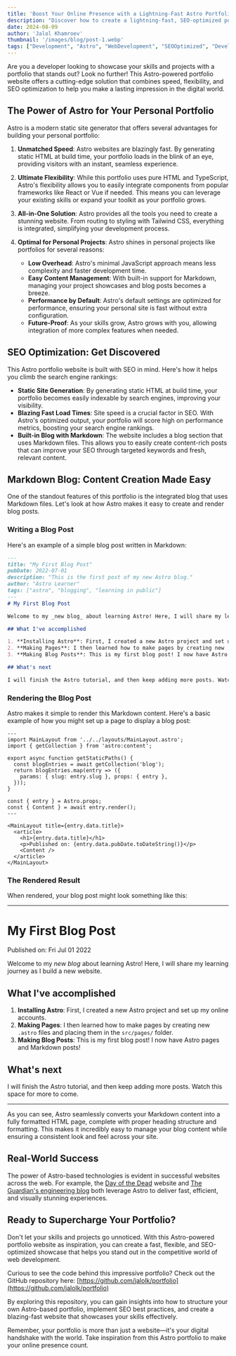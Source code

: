 ```yaml
---
title: 'Boost Your Online Presence with a Lightning-Fast Astro Portfolio Website'
description: "Discover how to create a lightning-fast, SEO-optimized portfolio website using Astro. Learn about Astro's benefits for developers, its powerful Markdown blog feature, and how it can boost your online presence. Includes real-world examples and GitHub repo link."
date: 2024-08-09
author: 'Jalol Khamroev'
thumbnail: '/images/blog/post-1.webp'
tags: ["Development", "Astro", "WebDevelopment", "SEOOptimized", "DeveloperPortfolio", "PersonalWebsite", "TailwindCSS", "DaisyUI"]
---
```


Are you a developer looking to showcase your skills and projects with a portfolio that stands out? Look no further! This Astro-powered portfolio website offers a cutting-edge solution that combines speed, flexibility, and SEO optimization to help you make a lasting impression in the digital world.

## The Power of Astro for Your Personal Portfolio

Astro is a modern static site generator that offers several advantages for building your personal portfolio:

1. **Unmatched Speed**: Astro websites are blazingly fast. By generating static HTML at build time, your portfolio loads in the blink of an eye, providing visitors with an instant, seamless experience.

2. **Ultimate Flexibility**: While this portfolio uses pure HTML and TypeScript, Astro's flexibility allows you to easily integrate components from popular frameworks like React or Vue if needed. This means you can leverage your existing skills or expand your toolkit as your portfolio grows.

3. **All-in-One Solution**: Astro provides all the tools you need to create a stunning website. From routing to styling with Tailwind CSS, everything is integrated, simplifying your development process.

4. **Optimal for Personal Projects**: Astro shines in personal projects like portfolios for several reasons:
   - **Low Overhead**: Astro's minimal JavaScript approach means less complexity and faster development time.
   - **Easy Content Management**: With built-in support for Markdown, managing your project showcases and blog posts becomes a breeze.
   - **Performance by Default**: Astro's default settings are optimized for performance, ensuring your personal site is fast without extra configuration.
   - **Future-Proof**: As your skills grow, Astro grows with you, allowing integration of more complex features when needed.

## SEO Optimization: Get Discovered

This Astro portfolio website is built with SEO in mind. Here's how it helps you climb the search engine rankings:

- **Static Site Generation**: By generating static HTML at build time, your portfolio becomes easily indexable by search engines, improving your visibility.
- **Blazing Fast Load Times**: Site speed is a crucial factor in SEO. With Astro's optimized output, your portfolio will score high on performance metrics, boosting your search engine rankings.
- **Built-in Blog with Markdown**: The website includes a blog section that uses Markdown files. This allows you to easily create content-rich posts that can improve your SEO through targeted keywords and fresh, relevant content.

## Markdown Blog: Content Creation Made Easy

One of the standout features of this portfolio is the integrated blog that uses Markdown files. Let's look at how Astro makes it easy to create and render blog posts.

### Writing a Blog Post

Here's an example of a simple blog post written in Markdown:

```markdown
---
title: "My First Blog Post"
pubDate: 2022-07-01
description: "This is the first post of my new Astro blog."
author: "Astro Learner"
tags: ["astro", "blogging", "learning in public"]
---
# My First Blog Post

Welcome to my _new blog_ about learning Astro! Here, I will share my learning journey as I build a new website.

## What I've accomplished

1. **Installing Astro**: First, I created a new Astro project and set up my online accounts.
2. **Making Pages**: I then learned how to make pages by creating new `.astro` files and placing them in the `src/pages/` folder.
3. **Making Blog Posts**: This is my first blog post! I now have Astro pages and Markdown posts!

## What's next

I will finish the Astro tutorial, and then keep adding more posts. Watch this space for more to come.
```

### Rendering the Blog Post

Astro makes it simple to render this Markdown content. Here's a basic example of how you might set up a page to display a blog post:

```astro
---
import MainLayout from '../../layouts/MainLayout.astro';
import { getCollection } from 'astro:content';

export async function getStaticPaths() {
  const blogEntries = await getCollection('blog');
  return blogEntries.map(entry => ({
    params: { slug: entry.slug }, props: { entry },
  }));
}

const { entry } = Astro.props;
const { Content } = await entry.render();
---

<MainLayout title={entry.data.title}>
  <article>
    <h1>{entry.data.title}</h1>
    <p>Published on: {entry.data.pubDate.toDateString()}</p>
    <Content />
  </article>
</MainLayout>
```

### The Rendered Result

When rendered, your blog post might look something like this:

---

# My First Blog Post

Published on: Fri Jul 01 2022

Welcome to my *new blog* about learning Astro! Here, I will share my learning journey as I build a new website.

## What I've accomplished

1. **Installing Astro**: First, I created a new Astro project and set up my online accounts.
2. **Making Pages**: I then learned how to make pages by creating new `.astro` files and placing them in the `src/pages/` folder.
3. **Making Blog Posts**: This is my first blog post! I now have Astro pages and Markdown posts!

## What's next

I will finish the Astro tutorial, and then keep adding more posts. Watch this space for more to come.

---

As you can see, Astro seamlessly converts your Markdown content into a fully formatted HTML page, complete with proper heading structure and formatting. This makes it incredibly easy to manage your blog content while ensuring a consistent look and feel across your site.

## Real-World Success

The power of Astro-based technologies is evident in successful websites across the web. For example, the [Day of the Dead](https://dayofthedead.holiday/) website and [The Guardian's engineering blog](https://theguardian.engineering/open-source) both leverage Astro to deliver fast, efficient, and visually stunning experiences.

## Ready to Supercharge Your Portfolio?

Don't let your skills and projects go unnoticed. With this Astro-powered portfolio website as inspiration, you can create a fast, flexible, and SEO-optimized showcase that helps you stand out in the competitive world of web development.

Curious to see the code behind this impressive portfolio? Check out the GitHub repository here: [https://github.com/jalolk/portfolio](https://github.com/jalolk/portfolio)

By exploring this repository, you can gain insights into how to structure your own Astro-based portfolio, implement SEO best practices, and create a blazing-fast website that showcases your skills effectively.

Remember, your portfolio is more than just a website—it's your digital handshake with the world. Take inspiration from this Astro portfolio to make your online presence count.
